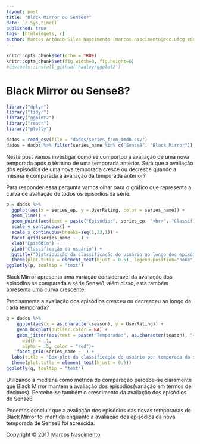 ```yaml
---
layout: post
title: "Black Mirror ou Sense8?"
date: `r Sys.time()`
published: true
tags: [htmlwidgets, r]
author: Marcos Antonio Silva Nascimento (marcos.nascimento@ccc.ufcg.edu.br)
---
```


```r
knitr::opts_chunk$set(echo = TRUE)
knitr::opts_chunk$set(fig.width=8, fig.height=6)
#devtools::install_github('hadley/ggplot2')
```

# Black Mirror ou Sense8?
```r
library("dplyr")
library("tidyr")
library("ggplot2")
library("readr")
library("plotly")

dados = read_csv(file = "dados/series_from_imdb.csv")
dados = dados %>% filter(series_name %in% c("Sense8", "Black Mirror"))
```
Neste post vamos investigar como se comportou a avaliação de uma nova temporada após o término de uma temporada anterior. Será que a avaliação dos episódios de uma nova temporada cresce ou decresce quando a mesma é comparada a avaliação da temporada anterior?

Para responder essa pergunta vamos olhar para o gráfico que representa a curva de avaliação de todos os episódios da série.
```r
p = dados %>% 
  ggplot(aes(x = series_ep, y = UserRating, color = series_name)) +
  geom_line() +
  geom_point(aes(text = paste("Episódio:", series_ep, "<br>", "Classificação:", UserRating))) +
  scale_y_continuous() +
  scale_x_continuous(breaks=seq(1,23,1)) +
  facet_grid(series_name ~ .) +
  xlab("Episódio") + 
  ylab("Classificação do usuário") +
  ggtitle("Distribuição da classificação do usuário ao longo dos episódios") +
  theme(plot.title = element_text(hjust = 0.5), legend.position="none")
ggplotly(p, tooltip = "text")
```
Black Mirror apresenta uma variação considerável da avaliação dos episódios se comparada a série Sense8, além disso, esta também apresenta uma curva crescente.

Precisamente a avaliação dos episódios cresceu ou decresceu ao longo de cada temporada? 
```r
q = dados %>% 
    ggplot(aes(x = as.character(season), y = UserRating)) + 
    geom_boxplot(outlier.color = NA) +   
    geom_jitter(aes(text = paste("Temporada:", as.character(season), "<br>", "Classificação:", UserRating)),
      width = .1, 
      alpha = .5, color = "red")+
    facet_grid(series_name ~ .) +
  labs(title = "Box-plot da classificação do usuário por temporada da série", x="Temporada", y="Classificação do usuário") +
  theme(plot.title = element_text(hjust = 0.5))
ggplotly(q, tooltip = "text")
```
Utilizando a mediana como métrica de comparação percebe-se claramente que Black Mirror mantém a avaliação dos episódios(variação em termos de décimos). Percebe-se também o crescimento da avaliação dos episódios de Sense8.

Podemos concluir que a avaliação dos episódios das novas temporadas de Black Mirror foi mantida enquanto a avaliação dos episódios da nova temporada de Sense8 foi acrescida.

Copyright © 2017 [Marcos Nascimento](https://github.com/marcosasn/AD1/blob/master/problema2/R/prob2_cpoint1.Rmd)
